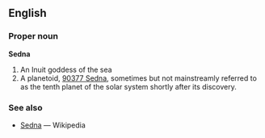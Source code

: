 ==English==
===Proper noun===
'''Sedna'''
# An Inuit goddess of the sea
# A planetoid, [[w:90377 Sedna|90377 Sedna]], sometimes but not mainstreamly referred to as the tenth planet of the solar system shortly after its discovery.

===See also===
* [[w:Sedna|Sedna]] — Wikipedia